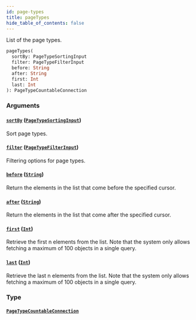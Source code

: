 ```yaml
---
id: page-types
title: pageTypes
hide_table_of_contents: false
---
```


List of the page types.

```graphql
pageTypes(
  sortBy: PageTypeSortingInput
  filter: PageTypeFilterInput
  before: String
  after: String
  first: Int
  last: Int
): PageTypeCountableConnection
```

### Arguments

#### [`sortBy`](#) ([`PageTypeSortingInput`](../../../developer/api-reference/inputs/page-type-sorting-input))

Sort page types.

#### [`filter`](#) ([`PageTypeFilterInput`](../../../developer/api-reference/inputs/page-type-filter-input))

Filtering options for page types.

#### [`before`](#) ([`String`](../../../developer/api-reference/scalars/string))

Return the elements in the list that come before the specified cursor.

#### [`after`](#) ([`String`](../../../developer/api-reference/scalars/string))

Return the elements in the list that come after the specified cursor.

#### [`first`](#) ([`Int`](../../../developer/api-reference/scalars/int))

Retrieve the first n elements from the list. Note that the system only allows fetching a maximum of 100 objects in a single query.

#### [`last`](#) ([`Int`](../../../developer/api-reference/scalars/int))

Retrieve the last n elements from the list. Note that the system only allows fetching a maximum of 100 objects in a single query.

### Type

#### [`PageTypeCountableConnection`](../../../developer/api-reference/objects/page-type-countable-connection)
